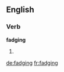 ==English==

===Verb===
'''fadging'''

# {{present participle of|[[fadge]]}}

[[de:fadging]]
[[fr:fadging]]